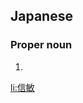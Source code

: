 ==Japanese==
{{ja-kanjitab|のぶ|とし}}

===Proper noun===
{{ja-pos|proper|のぶとし}}

# {{given name|male|lang=ja|sort=のぶとし}}

[[li:信敏]]